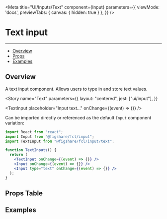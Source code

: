 
<Meta 
  title="UI/Inputs/Text" 
  component={Input} 
  parameters={{
    viewMode: 'docs',
    previewTabs: { 
      canvas: { hidden: true } 
     },
  }}
/>

# Text input
---
- [Overview](#overview)
- [Props](#props-table)
- [Examples](#examples)

## Overview

A text input component. Allows users to type in and store text values.

<Story 
  name="Text" 
  parameters={{
    layout: "centered",
    jest: ["ui/input"],
  }}
>
  <TextInput placeholder="Input text..." onChange={(event) => {}} />
</Story>

Can be imported directly or referenced as the default `Input` component variation:

```jsx
import React from "react";
import Input from "@figshare/fcl/input";
import TextInput from "@figshare/fcl/input/text";

function TextInputs() {
  return (
    <TextInput onChange={(event) => {}} />
    <Input onChange={(event) => {}} />
    <Input type="text" onChange={(event) => {}} />
  );
}
```

## Props Table
<ArgsTable of={TextInput} />

## Examples
<Canvas>
  <TextInput theme="default" placeholder="Default theme" />
  <TextInput theme="underline" placeholder="Underline theme" />
  <TextInput theme="default" error={true} placeholder="Default theme - error" />
  <TextInput theme="underline" error={true} placeholder="Underline theme - error" />
  <TextInput theme="default" disabled={true} placeholder="Default theme - disabled" />
  <TextInput theme="underline" disabled={true} placeholder="Underline theme - disabled" />
  <TextInput theme="default" placeholder="untitled" prefix="tb.edu.figshare/" />
</Canvas>